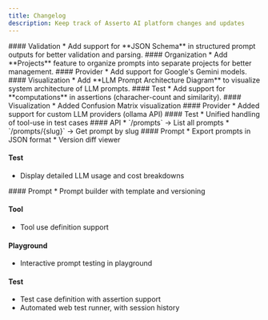 ```yaml
---
title: Changelog
description: Keep track of Asserto AI platform changes and updates
---
```


<Update label="2025-07-22" description="Prompt Structured Output">
  #### Validation
  * Add support for **JSON Schema** in structured prompt outputs for better validation and parsing.
</Update>

<Update label="2025-07-15" description="Projects">
  #### Organization
  * Add **Projects** feature to organize prompts into separate projects for better management.
</Update>

<Update label="2025-07-02" description="Google's Gemini">
  #### Provider
  * Add support for Google's Gemini models.
</Update>

<Update label="2025-06-16" description="Dashboard">
  #### Visualization
  * Add **LLM Prompt Architecture Diagram** to visualize system architecture of LLM prompts.
</Update>

<Update label="2025-06-13" description="Computations">
  #### Test
  * Add support for **computations** in assertions (characher-count and similarity).
</Update>

<Update label="2025-06-06" description="Confusion Matrix">
  #### Visualization
  * Added Confusion Matrix visualization
</Update>

<Update label="2025-05-26" description="Custom Providers">
  #### Provider
  * Added support for custom LLM providers (ollama API)
</Update>

<Update label="2025-05-19" description="Tools testing">
  #### Test
  * Unified handling of tool-use in test cases
</Update>

<Update label="2025-05-12" description="API Launch">
  #### API
  * `/prompts` → List all prompts
  * `/prompts/{slug}` → Get prompt by slug
</Update>

<Update label="2025-05-05" description="Export & details">
  #### Prompt
  * Export prompts in JSON format
  * Version diff viewer

  #### Test
  * Display detailed LLM usage and cost breakdowns
</Update>

<Update label="2025-04-28" description="First Beta Release">
  #### Prompt
  * Prompt builder with template and versioning

  #### Tool
  * Tool use definition support

  #### Playground
  * Interactive prompt testing in playground

  #### Test
  * Test case definition with assertion support
  * Automated web test runner, with session history
</Update>


